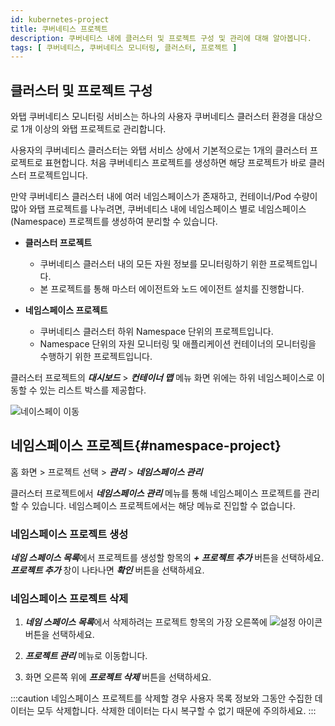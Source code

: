 ```yaml
---
id: kubernetes-project
title: 쿠버네티스 프로젝트
description: 쿠버네티스 내에 클러스터 및 프로젝트 구성 및 관리에 대해 알아봅니다.
tags: [ 쿠버네티스, 쿠버네티스 모니터링, 클러스터, 프로젝트 ]
---
```


## 클러스터 및 프로젝트 구성

와탭 쿠버네티스 모니터링 서비스는 하나의 사용자 쿠버네티스 클러스터 환경을 대상으로 1개 이상의 와탭 프로젝트로 관리합니다.

사용자의 쿠버네티스 클러스터는 와탭 서비스 상에서 기본적으로는 1개의 클러스터 프로젝트로 표현합니다. 처음 쿠버네티스 프로젝트를 생성하면 해당 프로젝트가 바로 클러스터 프로젝트입니다.

만약 쿠버네티스 클러스터 내에 여러 네임스페이스가 존재하고, 컨테이너/Pod 수량이 많아 와탭 프로젝트를 나누려면, 쿠버네티스 내에 네임스페이스 별로 네임스페이스(Namespace) 프로젝트를 생성하여 분리할 수 있습니다.

<!-- ![쿠버네티스 모니터링 프로젝트 목록](https://img.whatap.io/media/user_guide_kubernetes/intro/20.png) -->

* **클러스터 프로젝트**
    * 쿠버네티스 클러스터 내의 모든 자원 정보를 모니터링하기 위한 프로젝트입니다.
    * 본 프로젝트를 통해 마스터 에이전트와 노드 에이전트 설치를 진행합니다.

* **네임스페이스 프로젝트**
    * 쿠버네티스 클러스터 하위 Namespace 단위의 프로젝트입니다.
    * Namespace 단위의 자원 모니터링 및 애플리케이션 컨테이너의 모니터링을 수행하기 위한 프로젝트입니다.

클러스터 프로젝트의 ***대시보드*** > ***컨테이너 맵*** 메뉴 화면 위에는 하위 네임스페이스로 이동할 수 있는 리스트 박스를 제공합다.

![네이스페이 이동](https://img.whatap.io/media/images/whatap_kubernetes_container_map_namespace_project_list.png)

## 네임스페이스 프로젝트{#namespace-project}

홈 화면 > 프로젝트 선택 > ***관리*** > ***네임스페이스 관리***

클러스터 프로젝트에서 ***네임스페이스 관리*** 메뉴를 통해 네임스페이스 프로젝트를 관리할 수 있습니다. 네임스페이스 프로젝트에서는 해당 메뉴로 진입할 수 없습니다.

### 네임스페이스 프로젝트 생성

***네임 스페이스 목록***에서 프로젝트를 생성할 항목의 ***+ 프로젝트 추가*** 버튼을 선택하세요. ***프로젝트 추가*** 창이 나타나면 ***확인*** 버튼을 선택하세요.

### 네임스페이스 프로젝트 삭제

1. ***네임 스페이스 목록***에서 삭제하려는 프로젝트 항목의 가장 오른쪽에 ![설정 아이콘](/img/ico-setting.svg) 버튼을 선택하세요.

1. ***프로젝트 관리*** 메뉴로 이동합니다.

1. 화면 오른쪽 위에 ***프로젝트 삭제*** 버튼을 선택하세요.

:::caution
네임스페이스 프로젝트를 삭제할 경우 사용자 목록 정보와 그동안 수집한 데이터는 모두 삭제합니다. 삭제한 데이터는 다시 복구할 수 없기 때문에 주의하세요.
:::